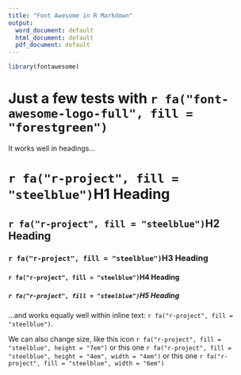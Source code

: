 ```yaml
---
title: "Font Awesome in R Markdown"
output: 
  word_document: default
  html_document: default
  pdf_document: default
---
```


```r
library(fontawesome)
```

# Just a few tests with `r fa("font-awesome-logo-full", fill = "forestgreen")`

It works well in headings...

# `r fa("r-project", fill = "steelblue")`H1 Heading

## `r fa("r-project", fill = "steelblue")`H2 Heading

### `r fa("r-project", fill = "steelblue")`H3 Heading

#### `r fa("r-project", fill = "steelblue")`H4 Heading

##### `r fa("r-project", fill = "steelblue")`H5 Heading

...and works equally well within inline text: `r fa("r-project", fill = "steelblue")`.

We can also change size, like this icon `r fa("r-project", fill = "steelblue", height = "7em")` or this one `r fa("r-project", fill = "steelblue", height = "4em", width = "4em")` or this one `r fa("r-project", fill = "steelblue", width = "6em")`
